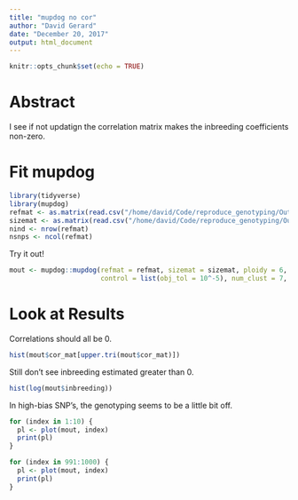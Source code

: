 ```yaml
---
title: "mupdog no cor"
author: "David Gerard"
date: "December 20, 2017"
output: html_document
---
```


```r
knitr::opts_chunk$set(echo = TRUE)
```

# Abstract

I see if not updatign the correlation matrix makes the inbreeding coefficients non-zero.

# Fit mupdog

```r
library(tidyverse)
library(mupdog)
refmat <- as.matrix(read.csv("/home/david/Code/reproduce_genotyping/Output/shirasawa_snps/example_refcounts.csv", row.names = 1))
sizemat <- as.matrix(read.csv("/home/david/Code/reproduce_genotyping/Output/shirasawa_snps/example_readcounts.csv", row.names = 1))
nind <- nrow(refmat)
nsnps <- ncol(refmat)
```

Try it out!
```r
mout <- mupdog::mupdog(refmat = refmat, sizemat = sizemat, ploidy = 6, verbose = FALSE, 
                       control = list(obj_tol = 10^-5), num_clust = 7, update_cor = FALSE)
```

# Look at Results

Correlations should all be 0.
```r
hist(mout$cor_mat[upper.tri(mout$cor_mat)])
```

Still don't see inbreeding estimated greater than 0.
```r
hist(log(mout$inbreeding))
```


In high-bias SNP's, the genotyping seems to be a little bit off.

```r
for (index in 1:10) {
  pl <- plot(mout, index)
  print(pl)
}

for (index in 991:1000) {
  pl <- plot(mout, index)
  print(pl)
}
```
